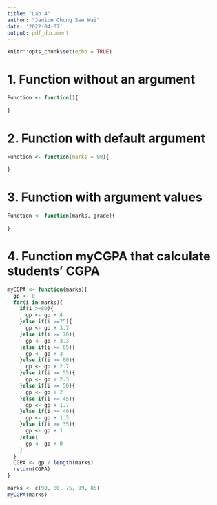 ```yaml
---
title: "Lab 4"
author: "Janice Chong See Wai"
date: '2022-04-07'
output: pdf_document
---
```


```r
knitr::opts_chunk$set(echo = TRUE)
```

# 1. Function without an argument
```r
Function <- function(){
  
}
```

# 2. Function with default argument
```r
Function <- function(marks = 90){
  
}
```

# 3. Function with argument values
```r
Function <- function(marks, grade){
  
}
```

# 4. Function myCGPA that calculate students' CGPA
```r
myCGPA <- function(marks){
  gp <- 0
  for(i in marks){
    if(i >=80){
      gp <- gp + 4
    }else if(i >=75){
      gp <- gp + 3.7
    }else if(i >= 70){
      gp <- gp + 3.3
    }else if(i >= 65){
      gp <- gp + 3
    }else if(i >= 60){
      gp <- gp + 2.7
    }else if(i >= 55){
      gp <- gp + 2.3
    }else if(i >= 50){
      gp <- gp + 2
    }else if(i >= 45){
      gp <- gp + 1.7
    }else if(i >= 40){
      gp <- gp + 1.3
    }else if(i >= 35){
      gp <- gp + 1
    }else{
      gp <- gp + 0
    }
  }
  CGPA <- gp / length(marks)
  return(CGPA)
}

marks <- c(90, 80, 75, 99, 85)
myCGPA(marks)
```


